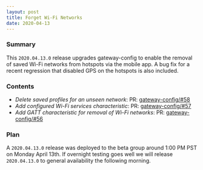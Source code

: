 ```yaml
---
layout: post
title: Forget Wi-Fi Networks
date: 2020-04-13
---
```


### Summary

This `2020.04.13.0` release upgrades gateway-config to enable the removal of saved Wi-Fi networks
from hotspots via the mobile app. A bug fix for a recent regression that disabled GPS on the
hotspots is also included.

### Contents

- _Delete saved profiles for an unseen network_: PR:
  [gateway-config/#58](https://github.com/helium/gateway-config/pull/58)
- _Add configured Wi-Fi services characteristic_: PR:
  [gateway-config/#57](https://github.com/helium/gateway-config/pull/57)
- _Add GATT characteristic for removal of Wi-Fi networks_: PR:
  [gateway-config/#56](https://github.com/helium/gateway-config/pull/56)

### Plan

A `2020.04.13.0` release was deployed to the beta group around 1:00 PM PST on Monday April 13th. If
overnight testing goes well we will release `2020.04.13.0` to general availability the following
morning.
